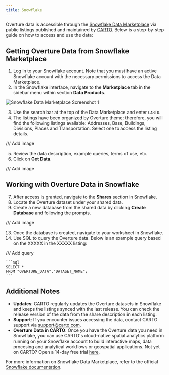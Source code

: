 ```yaml
---
title: Snowflake
---
```


Overture data is accessible through the [Snowflake Data Marketplace](https://app.snowflake.com/marketplace/providers/GZT0ZKUCHE3/CARTO) via public listings published and maintained by [CARTO](https.//www.carto.com). Below is a step-by-step guide on how to access and use the data:

## Getting Overture Data from Snowflake Marketplace

1. Log in to your Snowflake account. Note that you must have an active Snowflake account with the necessary permissions to access the Data Marketplace.
2. In the Snowflake interface, navigate to the **Marketplace** tab in the sidebar menu within section **Data Products**.

![Snowflake Data Marketplace Screenshot 1](../../../docs/static/img/getting-data/snowflake-marketplace-1.png)

3. Use the search bar at the top of the Data Marketplace and enter `CARTO`.
4. The listings have been organized by Overture theme; therefore, you will find the following listings available: Addresses, Base, Buildings, Divisions, Places and Transportation. Select one to access the listing details.

/// Add image

5. Review the data description, example queries, terms of use, etc.
6. Click on **Get Data**.

/// Add image

## Working with Overture Data in Snowflake

7. After access is granted, navigate to the **Shares** section in Snowflake.
8. Locate the Overture dataset under your shared data.
10. Create a new database from the shared data by clicking **Create Database** and following the prompts.

/// Add image

13. Once the database is created, navigate to your worksheet in Snowflake.
14. Use SQL to query the Overture data. Below is an example query based on the XXXXX in the XXXXX listing:

/// Add query

    ```sql
    SELECT *
    FROM "OVERTURE_DATA"."DATASET_NAME";
    ```

  ## Additional Notes

- **Updates**: CARTO regularly updates the Overture datasets in Snowflake and keeps the listings synced with the last release. You can check the release version of the data from the share description in each listing. 
- **Support**: If you encounter issues accessing the data, contact CARTO support via support@carto.com.
- **Overture Data in CARTO**: Once you have the Overture data you need in Snowflake, you can use CARTO's cloud-native spatial analytics platform running on your Snowflake account to build interactive maps, data procesing and analytical workflows or geospatial applications. Not yet on CARTO? Open a 14-day free trial [here](https://www.carto.com/signup).

For more information on Snowflake Data Marketplace, refer to the official [Snowflake documentation](https://docs.snowflake.com/en/user-guide/data-marketplace.html).
